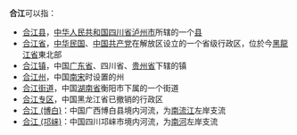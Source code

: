 '''合江'''可以指：
* [[合江县|合江县]]，[[中华人民共和国|中华人民共和国]][[四川省|四川省]][[泸州市|泸州市]]所辖的一个[[县|县]]
* [[合江省|合江省]]，[[中华民国|中华民国]]、[[中国共产党|中国共产党]]在解放区设立的一个省级行政区，位於今[[黑龍江省|黑龍江省]]東北部
* [[合江镇|合江镇]]，中国[[广东省|广东省]]、四川省、[[贵州省|贵州省]]下辖的镇
* [[合江州|合江州]]，中国[[南宋|南宋]]时设置的州
* [[合江街道|合江街道]]，中国[[湖南省|湖南省]]衡阳市下属的一个街道
* [[合江专区|合江专区]]，中国黑龙江省已撤销的行政区
*[[合江_(博白)|合江 (博白)]]：中国广西博白县境内河流，为[[南流江|南流江]]左岸支流
*[[合江_(邛崃)|合江 (邛崃)]]：中国四川邛崃市境内河流，为[[南河_(金马河)|南河]]左岸支流
{{disambig|H|cat=二字中国地名消歧義}}